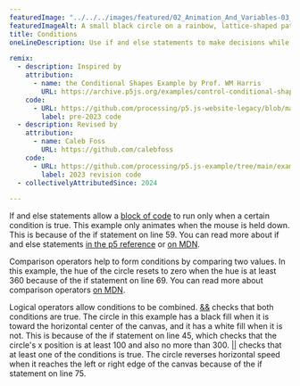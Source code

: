 ---
featuredImage: "../../../images/featured/02_Animation_And_Variables-03_Conditions-thumbnail.png"
featuredImageAlt: A small black circle on a rainbow, lattice-shaped path, on top of a grey and white striped background.
title: Conditions
oneLineDescription: Use if and else statements to make decisions while your sketch runs.

remix:
  - description: Inspired by
    attribution:
      - name: the Conditional Shapes Example by Prof. WM Harris
        URL: https://archive.p5js.org/examples/control-conditional-shapes.html
    code:
      - URL: https://github.com/processing/p5.js-website-legacy/blob/main/src/data/examples/en/04_Control/05_Logical_Operators_2.js
        label: pre-2023 code
  - description: Revised by
    attribution:
      - name: Caleb Foss
        URL: https://github.com/calebfoss
    code:
      - URL: https://github.com/processing/p5.js-example/tree/main/examples/02_Animation_And_Variables/03_Conditions
        label: 2023 revision code
  - collectivelyAttributedSince: 2024

---

If and else statements allow a
<a href="https://developer.mozilla.org/en-US/docs/Web/JavaScript/Reference/Statements/block" target="_blank">block of code</a>
to run only when a certain condition is true. This example only
animates when the mouse is held down. This is because of the if
statement on line 59. You can read more about if and else statements
<a href="https://p5js.org/reference/p5/if">in the p5 reference</a>
or <a href="https://developer.mozilla.org/en-US/docs/Learn/JavaScript/Building_blocks/conditionals" target="_blank">on MDN</a>.

Comparison operators help to form conditions by comparing two
values. In this example, the hue of the circle resets to zero when
the hue is at least 360 because of the if statement on line 69.
You can read more about comparison operators
<a href="https://developer.mozilla.org/en-US/docs/Web/JavaScript/Reference/Operators#relational_operators" target="_blank">on MDN</a>.

Logical operators allow conditions to be combined.
<a href="https://developer.mozilla.org/en-US/docs/Web/JavaScript/Reference/Operators/Logical_AND" target="_blank">&amp;&amp;</a>
checks that both conditions are true. The circle in this example
has a black fill when it is toward the horizontal center of the canvas, and it
has a white fill when it is not. This is because of the if statement on line
45, which checks that the circle's x position is at least 100 and also
no more than 300.
<a href="https://developer.mozilla.org/en-US/docs/Web/JavaScript/Reference/Operators/Logical_OR" target="_blank">||</a>
checks that at least one of the conditions is true. The circle reverses horizontal
speed when it reaches the left or right edge of the canvas because of the if statement
on line 75.
